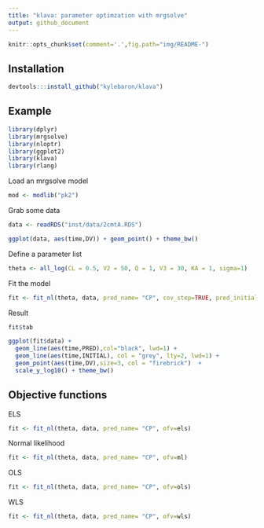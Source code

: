 ```yaml
---
title: "klava: parameter optimzation with mrgsolve"
output: github_document
---
```


```r
knitr::opts_chunk$set(comment='.',fig.path="img/README-")

```

## Installation
```r
devtools:::install_github("kylebaron/klava")
```

## Example

```r
library(dplyr)
library(mrgsolve)
library(nloptr)
library(ggplot2)
library(klava)
library(rlang)
```


Load an mrgsolve model
```r
mod <- modlib("pk2")
```

Grab some data
```r
data <- readRDS("inst/data/2cmtA.RDS")

ggplot(data, aes(time,DV)) + geom_point() + theme_bw()
```

Define a parameter list
```r
theta <- all_log(CL = 0.5, V2 = 50, Q = 1, V3 = 30, KA = 1, sigma=1)
```

Fit the model

```r
fit <- fit_nl(theta, data, pred_name= "CP", cov_step=TRUE, pred_initial=TRUE)
```

Result
```r
fit$tab
```



```r
ggplot(fit$data) + 
  geom_line(aes(time,PRED),col="black", lwd=1) +
  geom_line(aes(time,INITIAL), col = "grey", lty=2, lwd=1) + 
  geom_point(aes(time,DV),size=3, col = "firebrick")  + 
  scale_y_log10() + theme_bw()
```


## Objective functions

ELS
```r
fit <- fit_nl(theta, data, pred_name= "CP", ofv=els)
```

Normal likelihood
```r
fit <- fit_nl(theta, data, pred_name= "CP", ofv=ml)
```

OLS
```r
fit <- fit_nl(theta, data, pred_name= "CP", ofv=ols)
```

WLS
```r
fit <- fit_nl(theta, data, pred_name= "CP", ofv=wls)
```
